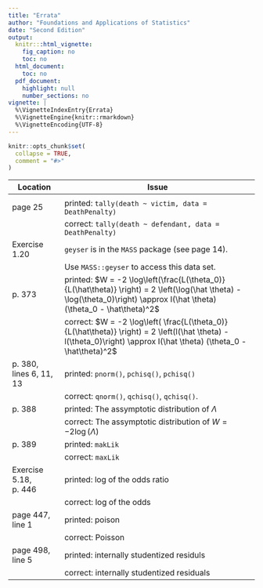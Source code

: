 ```yaml
---
title: "Errata"
author: "Foundations and Applications of Statistics"
date: "Second Edition"
output:
  knitr:::html_vignette:
    fig_caption: no
    toc: no
  html_document:
    toc: no
  pdf_document:
    highlight: null
    number_sections: no
vignette: |
  %\VignetteIndexEntry{Errata} 
  %\VignetteEngine{knitr::rmarkdown} 
  %\VignetteEncoding{UTF-8}
---
```


```r
knitr::opts_chunk$set(
  collapse = TRUE,
  comment = "#>"
)
```



Location               | Issue
---------------------- | --------------------------------------------------------------------------------
\phantom{s}            | 
page 25                | printed: `tally(death ~ victim, data = DeathPenalty)`
\phantom{s}            | correct: `tally(death ~ defendant, data = DeathPenalty)`
Exercise 1.20          | `geyser` is in the `MASS` package (see page 14).  
\phantom{s}            | Use `MASS::geyser` to access this data set.
p. 373                 | printed: $W = -2 \log\left(\frac{L(\theta_0)}{L(\hat\theta)} \right) = 2 \left(\log(\hat \theta) - \log(\theta_0)\right) \approx I(\hat \theta) (\theta_0 - \hat\theta)^2$
\phantom{s}            | correct: $W = -2 \log\left( \frac{L(\theta_0)}{L(\hat\theta)} \right) = 2 \left(l(\hat \theta) - l(\theta_0)\right) \approx I(\hat \theta) (\theta_0 - \hat\theta)^2$
p. 380, lines 6, 11, 13 | printed: `pnorm()`, `pchisq()`, `pchisq()`
\phantom{s}            | correct: `qnorm()`, `qchisq()`, `qchisq()`.  
p. 388                 | printed: The assymptotic distribution of $\Lambda$  
\phantom{s}            | correct: The assymptotic distribution of $W = -2 \log(\Lambda)$
p. 389                 | printed: `makLik` 
\phantom{s}            | correct: `maxLik`
Exercise 5.18, p. 446  | printed: log of the odds ratio 
\phantom{s}            | correct: log of the odds
page 447, line 1       | printed: poison 
\phantom{s}            | correct: Poisson
page 498, line 5       | printed: internally studentized residuls 
\phantom{s}            | correct: internally studentized residuals



